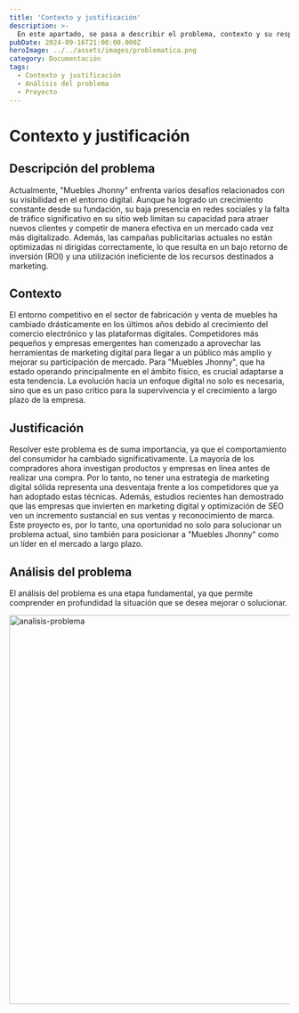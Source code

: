 ```yaml
---
title: 'Contexto y justificación'
description: >-
  En este apartado, se pasa a describir el problema, contexto y su respectiva justificación de la propuesta del proyecto.
pubDate: 2024-09-16T21:00:00.000Z
heroImage: ../../assets/images/problematica.png
category: Documentación
tags:
  - Contexto y justificación
  - Análisis del problema
  - Proyecto
---
```


# Contexto y justificación

## Descripción del problema

Actualmente, "Muebles Jhonny" enfrenta varios desafíos relacionados con su visibilidad en el entorno digital. Aunque ha logrado un crecimiento constante desde su fundación, su baja presencia en redes sociales y la falta de tráfico significativo en su sitio web limitan su capacidad para atraer nuevos clientes y competir de manera efectiva en un mercado cada vez más digitalizado. Además, las campañas publicitarias actuales no están optimizadas ni dirigidas correctamente, lo que resulta en un bajo retorno de inversión (ROI) y una utilización ineficiente de los recursos destinados a marketing.

## Contexto

El entorno competitivo en el sector de fabricación y venta de muebles ha cambiado drásticamente en los últimos años debido al crecimiento del comercio electrónico y las plataformas digitales. Competidores más pequeños y empresas emergentes han comenzado a aprovechar las herramientas de marketing digital para llegar a un público más amplio y mejorar su participación de mercado. Para "Muebles Jhonny", que ha estado operando principalmente en el ámbito físico, es crucial adaptarse a esta tendencia. La evolución hacia un enfoque digital no solo es necesaria, sino que es un paso crítico para la supervivencia y el crecimiento a largo plazo de la empresa.

## Justificación

Resolver este problema es de suma importancia, ya que el comportamiento del consumidor ha cambiado significativamente. La mayoría de los compradores ahora investigan productos y empresas en línea antes de realizar una compra. Por lo tanto, no tener una estrategia de marketing digital sólida representa una desventaja frente a los competidores que ya han adoptado estas técnicas. Además, estudios recientes han demostrado que las empresas que invierten en marketing digital y optimización de SEO ven un incremento sustancial en sus ventas y reconocimiento de marca. Este proyecto es, por lo tanto, una oportunidad no solo para solucionar un problema actual, sino también para posicionar a "Muebles Jhonny" como un líder en el mercado a largo plazo.

## Análisis del problema

El análisis del problema es una etapa fundamental, ya que permite comprender en profundidad la situación que se desea mejorar o solucionar.

<div style={{ display: 'flex', justifyContent: 'center' }}>
	<img src='/imgs/analisis-problema.png' alt='analisis-problema' width='700' />
</div>
